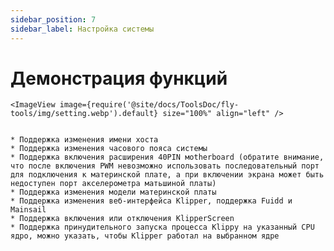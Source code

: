 ```yaml
---
sidebar_position: 7
sidebar_label: Настройка системы
---
```






# Демонстрация функций

    <ImageView image={require('@site/docs/ToolsDoc/fly-tools/img/setting.webp').default} size="100%" align="left" />


    * Поддержка изменения имени хоста
    * Поддержка изменения часового пояса системы
    * Поддержка включения расширения 40PIN мotherboard (обратите внимание, что после включения PWM невозможно использовать последовательный порт для подключения к материнской плате, а при включении экрана может быть недоступен порт акселерометра матьшиной платы)
    * Поддержка изменения модели материнской платы
    * Поддержка изменения веб-интерфейса Klipper, поддержка Fuidd и Mainsail
    * Поддержка включения или отключения KlipperScreen
    * Поддержка принудительного запуска процесса Klippy на указанный CPU ядро, можно указать, чтобы Klipper работал на выбранном ядре
  


